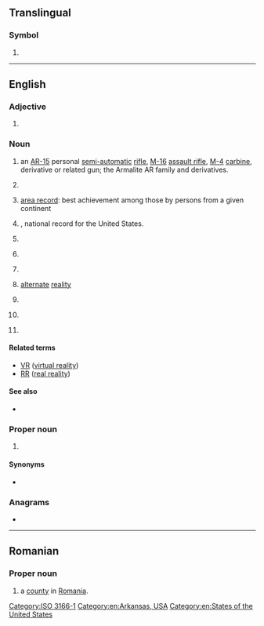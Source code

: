 {{also|Appendix:Variations of "ar"}}
==Translingual==
{{wikipedia}}

===Symbol===
{{head|mul|symbol}}

# {{non-gloss definition|The [[ISO]] 3166-1 two-letter (alpha-2) code for [[Argentina]].}}

[[Category:ISO 3166-1]]

----

==English==

===Adjective===
{{en-adj|-}}

# {{lb|en|statistics}} {{initialism of|en|autoregressive}}

===Noun===
{{en-noun|~}}

# {{lb|en|countable}} an [[AR-15]] personal [[semi-automatic]] [[rifle]], [[M-16]] [[assault rifle]], [[M-4]] [[carbine]], derivative or related gun; the Armalite AR family and derivatives.
# {{lb|en|accounting|uncountable|or|plurale tantum}} {{initialism of|en|accounts receivable}}
# {{lb|en|sports|countable}} [[area record]]: best achievement among those by persons from a given continent
# {{lb|en|sports|US|countable}} {{abbreviation of|en|[[American]] [[record]]}}, national record for the United States.
# {{initialism of|en|[[armed]] [[robbery]]}}
# {{lb|en|computing|chiefly|uncountable}} {{initialism of|en|augmented reality}}
# {{lb|en|countable}} {{initialism of|en|aspect ratio}}
# {{lb|en|fan fiction}} [[alternate]] [[reality]]
# {{lb|en|meteorology}} {{initialism of|en|w:atmospheric river}}
# {{lb|en|emergency medicine}} {{initialism of|en|artificial respiration}}
# {{lb|en|philately|postal service}} {{initialism of|en|[[acknowledgment]] of [[receipt]]}}

====Related terms====
{{sense|augmented reality}}
* [[VR]] ([[virtual reality]])
* [[RR]] ([[real reality]])

====See also====
* {{sense|gun}} {{l|en|AK}}

===Proper noun===
{{en-proper noun}}

# {{form of|en|Postal abbreviation|Arkansas}}

====Synonyms====
* {{sense|Arkansas}} {{l|en|Ark.}} {{qualifier|standard, not postal, abbreviation}}

===Anagrams===
* {{anagrams|en|a=ar|RA|Ra}}

[[Category:en:Arkansas, USA]]
[[Category:en:States of the United States]]

----

==Romanian==

===Proper noun===
{{head|ro|proper noun}}

# {{abbreviation of|ro|Arad|dot=,}} a [[county]] in [[Romania]].